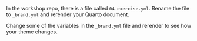 In the workshop repo, there is a file called `04-exercise.yml`. Rename the file to `_brand.yml` and rerender your Quarto document.

Change some of the variables in the `_brand.yml` file and rerender to see how your theme changes.
